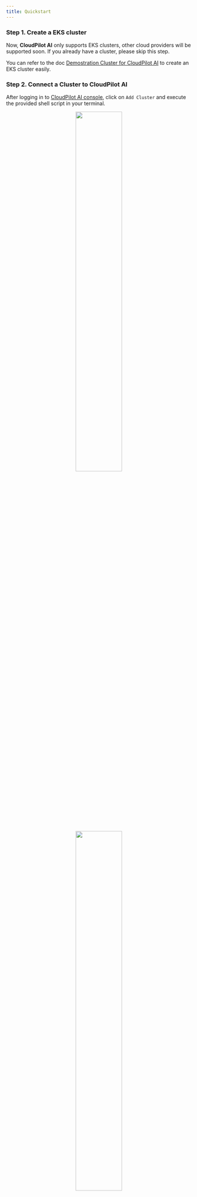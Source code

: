 ```yaml
---
title: Quickstart
---
```



### Step 1. Create a EKS cluster

Now, **CloudPilot AI** only supports EKS clusters, other cloud providers will be supported soon. If you already have a cluster, please skip this step.

You can refer to the doc [Demostration Cluster for CloudPilot AI](https://github.com/cloudpilot-ai/examples/tree/main/clusters/eks) to create an EKS cluster easily.

### Step 2. Connect a Cluster to CloudPilot AI

After logging in to [CloudPilot AI console](https://console.cloudpilot.ai), click on `Add Cluster` and execute the provided shell script in your terminal.

<p align="center" width="100%">
    <img src={addClusterS1} width="50%" align="center"/>
    <img src={addClusterS2} width="50%" align="center"/>
</p>

Once the shell script has run, click the `I ran the script` button. You will then see your potential savings with CloudPilot AI in the `Cost overview`.

### Step 3. Install CloudPilot AI Optimization Components

After connecting your cluster to CloudPilot AI, you can begin installing the optimization components by executing the provided shell script.

<p align="center" width="100%">
    <img src={addController} width="80%" align="center"/>
</p>

Once the shell script has run, click the `I ran the script` button. You will be redirected to the rebalance page.

### Step 4. Rebalance your cluster

Now, you can start rebalancing your clusters. This process will be done in three steps:
1. Launch the new replacement nodes.
2. Drain the workloads from the old nodes to the new nodes.
3. Delete the old nodes.

This process ensures that your workloads are always available.

<p align="center" width="100%">
    <img src={rebalances1} width="50%" align="center"/>
    <img src={rebalances2} width="50%" align="center"/>
</p>

With these steps, your cluster is now managed by CloudPilot AI. It will scale out when your workloads increase and scale in when your workloads decrease, always choosing the nodes that best match your workloads.
